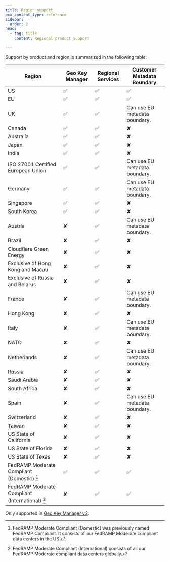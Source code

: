 ```yaml
---
title: Region support
pcx_content_type: reference
sidebar:
  order: 2
head:
  - tag: title
    content: Regional product support

---
```


Support by product and region is summarized in the following table:

| Region                                          | Geo Key Manager | Regional Services | Customer Metadata Boundary    |
| ----------------------------------              | --------------- | ----------------- | ----------------------------- |
| US                                              | ✅              | ✅                | ✅                            |
| EU                                              | ✅              | ✅                | ✅                            |
| UK                                              | ✅              | ✅                | Can use EU metadata boundary. |
| Canada                                          | ✅              | ✅                | ✘                             |
| Australia                                       | ✅              | ✅                | ✘                             |
| Japan                                           | ✅              | ✅                | ✘                             |
| India                                           | ✅              | ✅                | ✘                             |
| ISO 27001 Certified European Union              | ✅              | ✅                | Can use EU metadata boundary. |
| Germany                                         | ✅              | ✅                | Can use EU metadata boundary. |
| Singapore                                       | ✅              | ✅                | ✘                             |
| South Korea                                     | ✅              | ✅                | ✘                             |
| Austria                                         | ✘               | ✅                | Can use EU metadata boundary. |
| Brazil                                          | ✘               | ✅                | ✘                             |
| Cloudflare Green Energy                         | ✘               | ✅                | ✘                             |
| Exclusive of Hong Kong and Macau                | ✘               | ✅                | ✘                             |
| Exclusive of Russia and Belarus                 | ✘               | ✅                | ✘                             |
| France                                          | ✘               | ✅                | Can use EU metadata boundary. |
| Hong Kong                                       | ✘               | ✅                | ✘                             |
| Italy                                           | ✘               | ✅                | Can use EU metadata boundary. |
| NATO                                            | ✘               | ✅                | ✘                             |
| Netherlands                                     | ✘               | ✅                | Can use EU metadata boundary. |
| Russia                                          | ✘               | ✅                | ✘                             |
| Saudi Arabia                                    | ✘               | ✅                | ✘                             |
| South Africa                                    | ✘               | ✅                | ✘                             |
| Spain                                           | ✘               | ✅                | Can use EU metadata boundary. |
| Switzerland                                     | ✘               | ✅                | ✘                             |
| Taiwan                                          | ✘               | ✅                | ✘                             |
| US State of California                          | ✘               | ✅                | ✘                             |
| US State of Florida                             | ✘               | ✅                | ✘                             |
| US State of Texas                               | ✘               | ✅                | ✘                             |
| FedRAMP Moderate Compliant (Domestic) [^1]      | ✅              | ✅                | ✅                            |
| FedRAMP Moderate Compliant (International) [^2] | ✘               | ✅                | ✅                            |


Only supported in [Geo Key Manager v2](/ssl/edge-certificates/geokey-manager/).
[^1]: FedRAMP Moderate Compliant (Domestic) was previously named FedRAMP Compliant. It consists of our FedRAMP Moderate compliant data centers in the US.
[^2]: FedRAMP Moderate Compliant (International) consists of all our FedRAMP Moderate compliant data centers globally.
